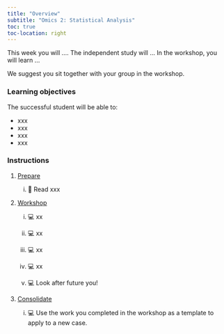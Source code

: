 ```yaml
---
title: "Overview"
subtitle: "Omics 2: Statistical Analysis"
toc: true
toc-location: right
---
```


This week you will .... The independent study will ...
In the workshop, you will learn ...

We suggest you sit together with your group in the workshop.

### Learning objectives

The successful student will be able to:

-   xxx
-   xxx
-   xxx
-   xxx


### Instructions

1.  [Prepare](study_before_workshop.qmd)
    
    i.   📖 Read xxx 


2.  [Workshop](workshop.qmd)

    i.   💻 xx

    ii.  💻 xx

    iii. 💻 xx
    
    iv.  💻 xx
    
    v.   💻 Look after future you!

3.  [Consolidate](study_after_workshop.qmd)

    i.  💻 Use the work you completed in the workshop as a template to apply to a new case.


